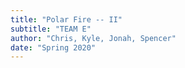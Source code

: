 ```yaml
---
title: "Polar Fire -- II"
subtitle: "TEAM E"
author: "Chris, Kyle, Jonah, Spencer"
date: "Spring 2020"
---
```



